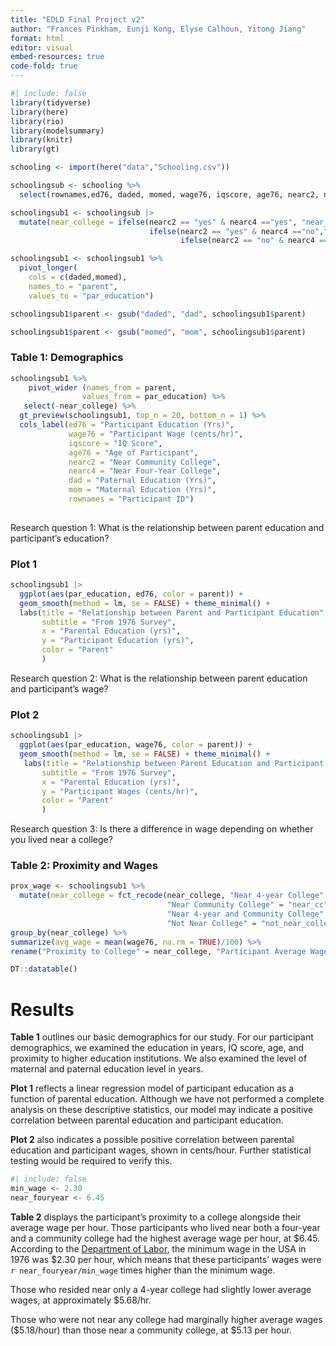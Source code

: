 ```yaml
---
title: "EDLD Final Project v2"
author: "Frances Pinkham, Eunji Kong, Elyse Calhoun, Yitong Jiang"
format: html
editor: visual
embed-resources: true
code-fold: true
---
```


```r
#| include: false
library(tidyverse)
library(here)
library(rio)
library(modelsummary)
library(knitr)
library(gt)
```

```r
schooling <- import(here("data","Schooling.csv"))
```

```r
schoolingsub <- schooling %>%
  select(rownames,ed76, daded, momed, wage76, iqscore, age76, nearc2, nearc4)

```

```r
schoolingsub1 <- schoolingsub |> 
  mutate(near_college = ifelse(nearc2 == "yes" & nearc4 =="yes", "near_colleges", 
                               ifelse(nearc2 == "yes" & nearc4 =="no","near_cc", 
                                      ifelse(nearc2 == "no" & nearc4 =="yes","near_4yr", "not_near_college")))) 
```

```r
schoolingsub1 <- schoolingsub1 %>%
  pivot_longer(
    cols = c(daded,momed),
    names_to = "parent",
    values_to = "par_education")

schoolingsub1$parent <- gsub("daded", "dad", schoolingsub1$parent)

schoolingsub1$parent <- gsub("momed", "mom", schoolingsub1$parent)
```

### Table 1: Demographics

```r
schoolingsub1 %>% 
    pivot_wider (names_from = parent,
                values_from = par_education) %>%
   select(-near_college) %>%
  gt_preview(schoolingsub1, top_n = 20, bottom_n = 1) %>%
  cols_label(ed76 = "Participant Education (Yrs)",
             wage76 = "Participant Wage (cents/hr)",
             iqscore = "IQ Score",
             age76 = "Age of Participant",
             nearc2 = "Near Community College",
             nearc4 = "Near Four-Year College",
             dad = "Paternal Education (Yrs)",
             mom = "Maternal Education (Yrs)",
             rownames = "Participant ID")
  
```

Research question 1: What is the relationship between parent education and participant's education?

### Plot 1

```r
schoolingsub1 |> 
  ggplot(aes(par_education, ed76, color = parent)) +
  geom_smooth(method = lm, se = FALSE) + theme_minimal() +
  labs(title = "Relationship between Parent and Participant Education",
       subtitle = "From 1976 Survey",
       x = "Parental Education (yrs)",
       y = "Participant Education (yrs)",
       color = "Parent"
       )

```

Research question 2: What is the relationship between parent education and participant's wage?

### Plot 2

```r
schoolingsub1 |> 
  ggplot(aes(par_education, wage76, color = parent)) +
  geom_smooth(method = lm, se = FALSE) + theme_minimal() +
   labs(title = "Relationship between Parent Education and Participant Wages",
       subtitle = "From 1976 Survey",
       x = "Parental Education (yrs)",
       y = "Participant Wages (cents/hr)",
       color = "Parent"
       )
```

Research question 3: Is there a difference in wage depending on whether you lived near a college?

### Table 2: Proximity and Wages

```r
prox_wage <- schoolingsub1 %>%
  mutate(near_college = fct_recode(near_college, "Near 4-year College" ="near_4yr", 
                                   "Near Community College" = "near_cc",
                                   "Near 4-year and Community College" = "near_colleges",
                                   "Not Near College" = "not_near_college")) %>%
group_by(near_college) %>%
summarize(avg_wage = mean(wage76, na.rm = TRUE)/100) %>%
rename("Proximity to College" = near_college, "Participant Average Wage per Hour" = avg_wage) %>%

DT::datatable()
```

# Results

**Table 1** outlines our basic demographics for our study. For our participant demographics, we examined the education in years, IQ score, age, and proximity to higher education institutions. We also examined the level of maternal and paternal education level in years.

**Plot 1** reflects a linear regression model of participant education as a function of parental education. Although we have not performed a complete analysis on these descriptive statistics, our model may indicate a positive correlation between parental education and participant education.

**Plot 2** also indicates a possible positive correlation between parental education and participant wages, shown in cents/hour. Further statistical testing would be required to verify this.

```r
#| include: false
min_wage <- 2.30
near_fouryear <- 6.45
```

**Table 2** displays the participant's proximity to a college alongside their average wage per hour. Those participants who lived near both a four-year and a community college had the highest average wage per hour, at \$6.45. According to the [Department of Labor](https://www.dol.gov/agencies/whd/minimum-wage/history), the minimum wage in the USA in 1976 was \$2.30 per hour, which means that these participants' wages were `r near_fouryear/min_wage` times higher than the minimum wage.

Those who resided near only a 4-year college had slightly lower average wages, at approximately \$5.68/hr.

Those who were not near any college had marginally higher average wages (\$5.18/hour) than those near a community college, at \$5.13 per hour.
